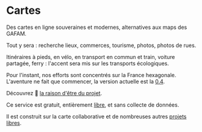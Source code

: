 
# Cartes

Des cartes en ligne souveraines et modernes, alternatives aux maps des GAFAM.

Tout y sera : recherche lieux, commerces, tourisme, photos, photos de rues.

Itinéraires à pieds, en vélo, en transport en commun et train, voiture partagée, ferry : l'accent sera mis sur les transports écologiques.

Pour l'instant, nos efforts sont concentrés sur la France hexagonale. L'aventure ne fait que commencer, la version actuelle est la [0.4](/blog/voyage-v0.4).

Découvrez 📜 [la raison d'être du projet](/blog/un-beau-voyage).

Ce service est gratuit, entièrement [libre](https://github.com/laem/futureco), et sans collecte de données.

Il est construit sur la carte collaborative <OsmAttribution/> et de nombreuses autres [projets libres](/presentation/dependances).
